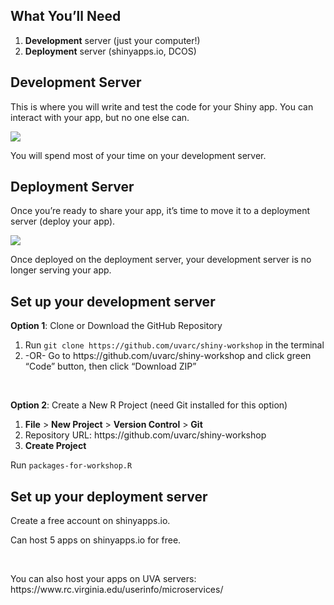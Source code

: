 ## What You'll Need 

1. **Development** server (just your computer!)
2. **Deployment** server (shinyapps.io, DCOS)

## Development Server

This is where you will write and test the code for your Shiny app. You can interact with your app, but no one else can.

![](images/development-server.jpg)

You will spend most of your time on your development server.

## Deployment Server

Once you're ready to share your app, it's time to move it to a deployment server (deploy your app).

![](images/deployment-server.jpg)

Once deployed on the deployment server, your development server is no longer serving your app.

## Set up your development server

**Option 1**: Clone or Download the GitHub Repository

1. Run `git clone https://github.com/uvarc/shiny-workshop` in the terminal
2. -OR- Go to https://github.com/uvarc/shiny-workshop and click green "Code" button, then click "Download ZIP"

<br>

**Option 2**: Create a New R Project (need Git installed for this option)

1. **File** > **New Project** > **Version Control** > **Git**
2. Repository URL: https://github.com/uvarc/shiny-workshop
3. **Create Project**

Run `packages-for-workshop.R`

## Set up your deployment server

Create a free account on shinyapps.io.

Can host 5 apps on shinyapps.io for free.

<br>

You can also host your apps on UVA servers: 
https://www.rc.virginia.edu/userinfo/microservices/

